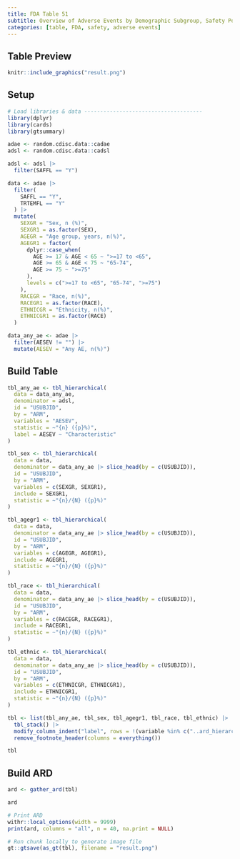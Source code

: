 ```yaml
---
title: FDA Table 51
subtitle: Overview of Adverse Events by Demographic Subgroup, Safety Population, Pooled Analysis (or Trial X)
categories: [table, FDA, safety, adverse events]
---
```


::: panel-tabset
## Table Preview

```r
knitr::include_graphics("result.png")
```

## Setup

```r
# Load libraries & data -------------------------------------
library(dplyr)
library(cards)
library(gtsummary)

adae <- random.cdisc.data::cadae
adsl <- random.cdisc.data::cadsl

adsl <- adsl |>
  filter(SAFFL == "Y")

data <- adae |>
  filter(
    SAFFL == "Y",
    TRTEMFL == "Y"
  ) |>
  mutate(
    SEXGR = "Sex, n (%)",
    SEXGR1 = as.factor(SEX),
    AGEGR = "Age group, years, n(%)",
    AGEGR1 = factor(
      dplyr::case_when(
        AGE >= 17 & AGE < 65 ~ ">=17 to <65",
        AGE >= 65 & AGE < 75 ~ "65-74",
        AGE >= 75 ~ ">=75"
      ),
      levels = c(">=17 to <65", "65-74", ">=75")
    ),
    RACEGR = "Race, n(%)",
    RACEGR1 = as.factor(RACE),
    ETHNICGR = "Ethnicity, n(%)",
    ETHNICGR1 = as.factor(RACE)
  )

data_any_ae <- adae |>
  filter(AESEV != "") |>
  mutate(AESEV = "Any AE, n(%)")
```

## Build Table

```r
tbl_any_ae <- tbl_hierarchical(
  data = data_any_ae,
  denominator = adsl,
  id = "USUBJID",
  by = "ARM",
  variables = "AESEV",
  statistic = ~"{n} ({p}%)",
  label = AESEV ~ "Characteristic"
)

tbl_sex <- tbl_hierarchical(
  data = data,
  denominator = data_any_ae |> slice_head(by = c(USUBJID)),
  id = "USUBJID",
  by = "ARM",
  variables = c(SEXGR, SEXGR1),
  include = SEXGR1,
  statistic = ~"{n}/{N} ({p}%)"
)

tbl_agegr1 <- tbl_hierarchical(
  data = data,
  denominator = data_any_ae |> slice_head(by = c(USUBJID)),
  id = "USUBJID",
  by = "ARM",
  variables = c(AGEGR, AGEGR1),
  include = AGEGR1,
  statistic = ~"{n}/{N} ({p}%)"
)

tbl_race <- tbl_hierarchical(
  data = data,
  denominator = data_any_ae |> slice_head(by = c(USUBJID)),
  id = "USUBJID",
  by = "ARM",
  variables = c(RACEGR, RACEGR1),
  include = RACEGR1,
  statistic = ~"{n}/{N} ({p}%)"
)

tbl_ethnic <- tbl_hierarchical(
  data = data,
  denominator = data_any_ae |> slice_head(by = c(USUBJID)),
  id = "USUBJID",
  by = "ARM",
  variables = c(ETHNICGR, ETHNICGR1),
  include = ETHNICGR1,
  statistic = ~"{n}/{N} ({p}%)"
)

tbl <- list(tbl_any_ae, tbl_sex, tbl_agegr1, tbl_race, tbl_ethnic) |>
  tbl_stack() |>
  modify_column_indent("label", rows = !(variable %in% c("..ard_hierarchical_overall..", "AESEV", "SEXGR", "AGEGR", "RACEGR", "ETHNICGR"))) |>
  remove_footnote_header(columns = everything())

tbl
```

## Build ARD

```r
ard <- gather_ard(tbl)

ard
```

```r
# Print ARD
withr::local_options(width = 9999)
print(ard, columns = "all", n = 40, na.print = NULL)
```


```r
# Run chunk locally to generate image file
gt::gtsave(as_gt(tbl), filename = "result.png")
```

```r
```
:::
